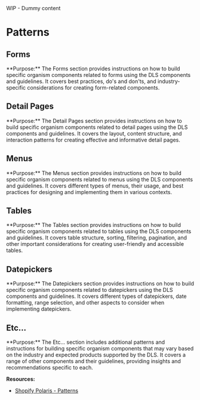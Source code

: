 
<Callout emoji="⚠️" type="warning">
  WIP - Dummy content
</Callout>

# Patterns

## Forms

<Callout emoji="📝" type="info">
  **Purpose:** The Forms section provides instructions on how to build specific
  organism components related to forms using the DLS components and guidelines.
  It covers best practices, do's and don'ts, and industry-specific
  considerations for creating form-related components.
</Callout>

## Detail Pages

<Callout emoji="📄" type="info">
  **Purpose:** The Detail Pages section provides instructions on how to build
  specific organism components related to detail pages using the DLS components
  and guidelines. It covers the layout, content structure, and interaction
  patterns for creating effective and informative detail pages.
</Callout>

## Menus

<Callout emoji="📋" type="info">
  **Purpose:** The Menus section provides instructions on how to build specific
  organism components related to menus using the DLS components and guidelines.
  It covers different types of menus, their usage, and best practices for
  designing and implementing them in various contexts.
</Callout>

## Tables

<Callout emoji="📊" type="info">
  **Purpose:** The Tables section provides instructions on how to build specific
  organism components related to tables using the DLS components and guidelines.
  It covers table structure, sorting, filtering, pagination, and other important
  considerations for creating user-friendly and accessible tables.
</Callout>

## Datepickers

<Callout emoji="📅" type="info">
  **Purpose:** The Datepickers section provides instructions on how to build
  specific organism components related to datepickers using the DLS components
  and guidelines. It covers different types of datepickers, date formatting,
  range selection, and other aspects to consider when implementing datepickers.
</Callout>

## Etc...

<Callout emoji="🔗" type="info">
  **Purpose:** The Etc... section includes additional patterns and instructions
  for building specific organism components that may vary based on the industry
  and expected products supported by the DLS. It covers a range of other
  components and their guidelines, providing insights and recommendations
  specific to each.
</Callout>

**Resources:**

- [Shopify Polaris - Patterns](https://polaris.shopify.com/patterns)
